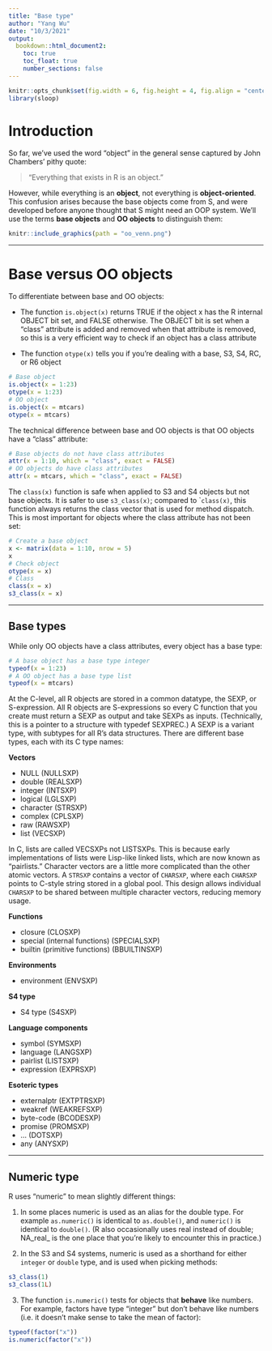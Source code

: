 ```yaml
---
title: "Base type"
author: "Yang Wu"
date: "10/3/2021"
output:
  bookdown::html_document2:
    toc: true
    toc_float: true
    number_sections: false
---
```


```r
knitr::opts_chunk$set(fig.width = 6, fig.height = 4, fig.align = "center")
library(sloop)
```

# Introduction

So far, we’ve used the word "object" in the general sense captured by John Chambers’ pithy quote: 

> “Everything that exists in R is an object."

However, while everything is an **object**, not everything is **object-oriented**. This confusion arises because the base objects come from S, and were developed before anyone thought that S might need an OOP system. We’ll use the terms **base objects** and **OO objects** to distinguish them:

```r
knitr::include_graphics(path = "oo_venn.png")
```

---

# Base versus OO objects

To differentiate between base and OO objects:

* The function `is.object(x)` returns TRUE if the object x has the R internal OBJECT bit set, and FALSE otherwise. The OBJECT bit is set when a "class" attribute is added and removed when that attribute is removed, so this is a very efficient way to check if an object has a class attribute

* The function `otype(x)` tells you if you're dealing with a base, S3, S4, RC, or R6 object

```r
# Base object
is.object(x = 1:23)
otype(x = 1:23)
# OO object
is.object(x = mtcars)
otype(x = mtcars)
```

The technical difference between base and OO objects is that OO objects have a "class" attribute:

```r
# Base objects do not have class attributes
attr(x = 1:10, which = "class", exact = FALSE)
# OO objects do have class attributes
attr(x = mtcars, which = "class", exact = FALSE)
```

The `class(x)` function is safe when applied to S3 and S4 objects but not base objects. It is safer to use `s3_class(x)`; compared to ``class(x)`, this function always returns the class vector that is used for method dispatch. This is most important for objects where the class attribute has not been set:

```r
# Create a base object
x <- matrix(data = 1:10, nrow = 5)
x
# Check object
otype(x = x)
# Class
class(x = x)
s3_class(x = x)
```

---

## Base types

While only OO objects have a class attributes, every object has a base type:

```r
# A base object has a base type integer
typeof(x = 1:23)
# A OO object has a base type list
typeof(x = mtcars)
```

At the C-level, all R objects are stored in a common datatype, the SEXP, or S-expression. All R objects are S-expressions so every C function that you create must return a SEXP as output and take SEXPs as inputs. (Technically, this is a pointer to a structure with typedef SEXPREC.) A SEXP is a variant type, with subtypes for all R’s data structures.  There are different base types, each with its C type names:

**Vectors**

* NULL (NULLSXP)
* double (REALSXP) 
* integer (INTSXP)
* logical (LGLSXP)
* character (STRSXP)
* complex (CPLSXP)
* raw (RAWSXP)
* list (VECSXP)

In C, lists are called VECSXPs not LISTSXPs. This is because early implementations of lists were Lisp-like linked lists, which are now known as “pairlists." Character vectors are a little more complicated than the other atomic vectors. A `STRSXP` contains a vector of `CHARSXP`, where each `CHARSXP` points to C-style string stored in a global pool. This design allows individual `CHARSXP` to be shared between multiple character vectors, reducing memory usage. 

**Functions**

* closure (CLOSXP)
* special (internal functions) (SPECIALSXP)
* builtin (primitive functions) (BBUILTINSXP)

**Environments**

* environment (ENVSXP)

**S4 type**

* S4 type (S4SXP)

**Language components**

* symbol (SYMSXP)
* language (LANGSXP)
* pairlist (LISTSXP)
* expression (EXPRSXP)

**Esoteric types**

* externalptr (EXTPTRSXP)
* weakref (WEAKREFSXP)
* byte-code (BCODESXP)
* promise (PROMSXP)
* ... (DOTSXP)
* any (ANYSXP)

---

## Numeric type

R uses "numeric" to mean slightly different things:

1. In some places numeric is used as an alias for the double type. For example `as.numeric()` is identical to `as.double()`, and `numeric()` is identical to `double()`. (R also occasionally uses real instead of double; NA_real_ is the one place that you’re likely to encounter this in practice.)

2. In the S3 and S4 systems, numeric is used as a shorthand for either `integer` or `double` type, and is used when picking methods:

```r
s3_class(1)
s3_class(1L)
```

3. The function `is.numeric()` tests for objects that **behave** like numbers. For example, factors have type “integer” but don’t behave like numbers (i.e. it doesn’t make sense to take the mean of factor):

```r
typeof(factor("x"))
is.numeric(factor("x"))
```



















